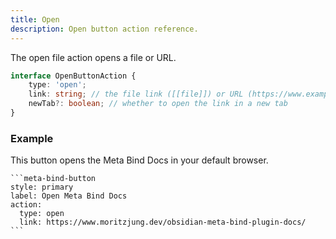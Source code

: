 ```yaml
---
title: Open
description: Open button action reference.
---
```


The open file action opens a file or URL.

```ts
interface OpenButtonAction {
	type: 'open';
	link: string; // the file link ([[file]]) or URL (https://www.example.com) to open
	newTab?: boolean; // whether to open the link in a new tab
}
```

### Example

This button opens the Meta Bind Docs in your default browser.

````custom_markdown {5-6}
```meta-bind-button
style: primary
label: Open Meta Bind Docs
action:
  type: open
  link: https://www.moritzjung.dev/obsidian-meta-bind-plugin-docs/
```
````
